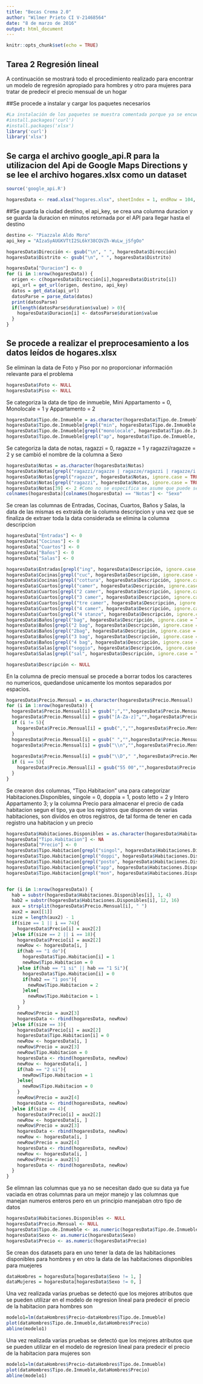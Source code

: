 ---
title: "Becas Crema 2.0"
author: "Wilmer Prieto CI V-21468564"
date: "8 de marzo de 2016"
output: html_document
---

```{r setup, include=FALSE}
knitr::opts_chunk$set(echo = TRUE)
```

## Tarea 2 Regresión lineal

A continuación se mostrará todo el procedimiento realizado para encontrar un modelo de regresión apropiado para hombres y otro para mujeres para tratar de predecir
el precio mensual de un hogar

##Se procede a instalar y cargar los paquetes necesarios

```{r, warning= FALSE}
#La instalación de los paquetes se muestra comentada porque ya se encuentran instalados en el ambiente de desarrollo
#install.packages('curl')
#install.packages('xlsx')
library('curl')
library('xlsx')

```

## Se carga el archivo google_api.R para la utilizacion del Api de Google Maps Directions y se lee el archivo **hogares.xlsx** como un dataset


```{r}
source('google_api.R')

hogaresData <- read.xlsx("hogares.xlsx", sheetIndex = 1, endRow = 104, header = TRUE, encoding = 'UTF-8')

```


##Se guarda la ciudad destino, el api_key, se crea una columna duracion y se guarda la duracion en minutos retornada por el API para llegar hasta el destino

```{r}
destino <- "Piazzale Aldo Moro"
api_key = "AIzaSyAUGKVTtI2SL6kY38CQVZh-WuLw_jSfgOo"

hogaresData$Dirección <- gsub("\n", " ", hogaresData$Dirección)
hogaresData$Distrito <- gsub("\n", " ", hogaresData$Distrito)

hogaresData["Duracion"] <- 0
for (i in 1:nrow(hogaresData)) {
  origen <- c(hogaresData$Dirección[i],hogaresData$Distrito[i])
  api_url = get_url(origen, destino, api_key)
  datos = get_data(api_url)
  datosParse = parse_data(datos)
  print(datosParse)
  if(length(datosParse$duration$value) > 0){
    hogaresData$Duracion[i] <- datosParse$duration$value
  }
}
```

## Se procede a realizar el preprocesamiento a los datos leídos de hogares.xlsx

Se eliminan la data de Foto y Piso por no proporcionar información relevante para el problema

```{r }
hogaresData$Foto <- NULL
hogaresData$Piso <- NULL
```


Se categoriza la data de tipo de inmueble, Mini Appartamento = 0, Monolocale = 1 y Appartamento = 2

```{r }
hogaresData$Tipo.de.Inmueble = as.character(hogaresData$Tipo.de.Inmueble)
hogaresData$Tipo.de.Inmueble[grepl("min", hogaresData$Tipo.de.Inmueble, ignore.case = TRUE)] <- 0 
hogaresData$Tipo.de.Inmueble[grepl("monolocale", hogaresData$Tipo.de.Inmueble, ignore.case = TRUE)] <- 1
hogaresData$Tipo.de.Inmueble[grepl("ap", hogaresData$Tipo.de.Inmueble, ignore.case = TRUE)] <- 2
```


Se categoriza la data de notas, ragazzi = 0, ragazze = 1 y ragazzi/ragazze = 2 y se cambió el nombre de la columna a Sexo

```{r }
hogaresData$Notas = as.character(hogaresData$Notas)
hogaresData$Notas[grepl("ragazzi/ragazze | ragazze/ragazzi | ragazze/i | ragazzi/e", hogaresData$Notas)] <- 2 #Ambos
hogaresData$Notas[grepl("ragazze", hogaresData$Notas, ignore.case = TRUE)] <- 1 #Mujeres
hogaresData$Notas[grepl("ragazzi", hogaresData$Notas, ignore.case = TRUE)] <- 0 #Hombre
hogaresData$Notas[39] <- 2 #Como no se especifica se asume que puede ser indiferente el sexo
colnames(hogaresData)[colnames(hogaresData) == "Notas"] <- "Sexo"
```


Se crean las columnas de Entradas, Cocinas, Cuartos, Baños y Salas, la data de las mismas es extraida de la columna descripcion y una vez que se finaliza de extraer toda la data considerada se elimina la columna descripcion

```{r }
hogaresData["Entradas"] <- 0
hogaresData["Cocinas"] <- 0
hogaresData["Cuartos"] <- 0
hogaresData["Baños"] <- 0
hogaresData["Salas"] <- 0

hogaresData$Entradas[grepl("ing", hogaresData$Descripción, ignore.case = TRUE)] <- 1
hogaresData$Cocinas[grepl("cuc", hogaresData$Descripción, ignore.case = TRUE)] <- 1
hogaresData$Cocinas[grepl("cottura", hogaresData$Descripción, ignore.case = TRUE)] <- 1
hogaresData$Cuartos[grepl("camer", hogaresData$Descripción, ignore.case = TRUE)] <- 1
hogaresData$Cuartos[grepl("2 camer", hogaresData$Descripción, ignore.case = TRUE)] <- 2
hogaresData$Cuartos[grepl("3 camer", hogaresData$Descripción, ignore.case = TRUE)] <- 3
hogaresData$Cuartos[grepl("tre camer", hogaresData$Descripción, ignore.case = TRUE)] <- 3
hogaresData$Cuartos[grepl("4 camer", hogaresData$Descripción, ignore.case = TRUE)] <- 4
hogaresData$Cuartos[grepl("4 stanze", hogaresData$Descripción, ignore.case = TRUE)] <- 4
hogaresData$Baños[grepl("bag", hogaresData$Descripción, ignore.case = TRUE)] <- 1
hogaresData$Baños[grepl("2 bag", hogaresData$Descripción, ignore.case = TRUE)] <- 2
hogaresData$Baños[grepl("2bag", hogaresData$Descripción, ignore.case = TRUE)] <- 2
hogaresData$Baños[grepl("3 bag", hogaresData$Descripción, ignore.case = TRUE)] <- 3
hogaresData$Baños[grepl("4 bag", hogaresData$Descripción, ignore.case = TRUE)] <- 4
hogaresData$Salas[grepl("soggio", hogaresData$Descripción, ignore.case = TRUE)] <- 1
hogaresData$Salas[grepl("sal", hogaresData$Descripción, ignore.case = TRUE)] <- 1

hogaresData$Descripción <- NULL
```


En la columna de precio mensual se procede a borrar todos los caracteres no numericos, quedandose unicamente los montos separados por espacios.

```{r }
hogaresData$Precio.Mensual = as.character(hogaresData$Precio.Mensual)
for (i in 1:nrow(hogaresData)) {
  hogaresData$Precio.Mensual[i] = gsub(";","",hogaresData$Precio.Mensual[i])
  hogaresData$Precio.Mensual[i] = gsub("[A-Za-z]","",hogaresData$Precio.Mensual[i])
  if (i != 5){
    hogaresData$Precio.Mensual[i] = gsub(",","",hogaresData$Precio.Mensual[i])
  }
  hogaresData$Precio.Mensual[i] = gsub(" ","",hogaresData$Precio.Mensual[i])
  hogaresData$Precio.Mensual[i] = gsub("\\n","",hogaresData$Precio.Mensual[i])
  
  hogaresData$Precio.Mensual[i] = gsub("\\D"," ",hogaresData$Precio.Mensual[i])
  if (i == 5){
    hogaresData$Precio.Mensual[i] = gsub("55 00","",hogaresData$Precio.Mensual[i])
  }
}
```


Se crearon dos columnas, "Tipo.Habitacion" una para categorizar Habitaciones.Disponibles, singole = 0, doppia = 1,  posto letto = 2 y Intero Appartamento 3; y la columna Precio para almacenar el precio de cada habitacion segun el tipo, ya que los registros que disponen de varias habitaciones, son dividos en otros registros, de tal forma de tener en cada registro una habitacion y un precio

```{r }
hogaresData$Habitaciones.Disponibles = as.character(hogaresData$Habitaciones.Disponibles)
hogaresData["Tipo.Habitacion"] <- NA
hogaresData["Precio"] <- 0
hogaresData$Tipo.Habitacion[grepl("singol", hogaresData$Habitaciones.Disponibles, ignore.case = TRUE)] <- 0
hogaresData$Tipo.Habitacion[grepl("doppi", hogaresData$Habitaciones.Disponibles, ignore.case = TRUE)] <- 1
hogaresData$Tipo.Habitacion[grepl("posto", hogaresData$Habitaciones.Disponibles, ignore.case = TRUE)] <- 2
hogaresData$Tipo.Habitacion[grepl("app", hogaresData$Habitaciones.Disponibles, ignore.case = TRUE)] <- 3
hogaresData$Tipo.Habitacion[grepl("mon", hogaresData$Habitaciones.Disponibles, ignore.case = TRUE)] <- 3


for (i in 1:nrow(hogaresData)) {
  hab = substr(hogaresData$Habitaciones.Disponibles[i], 1, 4)
  hab2 = substr(hogaresData$Habitaciones.Disponibles[i], 12, 16)
  aux = strsplit(hogaresData$Precio.Mensual[i], " ")
  aux2 = aux[[1]]
  size = length(aux2) - 1
  if(size == 1 || i == 74){
    hogaresData$Precio[i] = aux2[2]
  }else if(size == 2 || i == 18){
    hogaresData$Precio[i] = aux2[2]
    newRow <- hogaresData[i, ]
    if(hab == "1 do"){
      hogaresData$Tipo.Habitacion[i] = 1
      newRow$Tipo.Habitacion = 0
    }else if(hab == "1 si" || hab == "1 Si"){
      hogaresData$Tipo.Habitacion[i] = 0
      if(hab2 == "1 pos"){
        newRow$Tipo.Habitacion = 2
      }else{
        newRow$Tipo.Habitacion = 1
      }
    }
    newRow$Precio = aux2[3]
    hogaresData <- rbind(hogaresData, newRow)
  }else if(size == 3){
    hogaresData$Precio[i] = aux2[2]
    hogaresData$Tipo.Habitacion[i] = 0
    newRow <- hogaresData[i, ]
    newRow$Precio = aux2[3]
    newRow$Tipo.Habitacion = 0
    hogaresData <- rbind(hogaresData, newRow)
    newRow <- hogaresData[i, ]
    if(hab == "2 si"){
      newRow$Tipo.Habitacion = 1
    }else{
      newRow$Tipo.Habitacion = 0
    }
    newRow$Precio = aux2[4]
    hogaresData <- rbind(hogaresData, newRow)
  }else if(size == 4){
    hogaresData$Precio[i] = aux2[2]
    newRow <- hogaresData[i, ]
    newRow$Precio = aux2[3]
    hogaresData <- rbind(hogaresData, newRow)
    newRow <- hogaresData[i, ]
    newRow$Precio = aux2[4]
    hogaresData <- rbind(hogaresData, newRow)
    newRow <- hogaresData[i, ]
    newRow$Precio = aux2[5]
    hogaresData <- rbind(hogaresData, newRow)
  }
}
```

Se elimnan las columnas que ya no se necesitan dado que su data ya fue vaciada en otras columnas para un mejor manejo y las columnas que manejan numeros enteros pero en un principio manejaban otro tipo de datos
```{r }
hogaresData$Habitaciones.Disponibles <- NULL
hogaresData$Precio.Mensual <- NULL
hogaresData$Tipo.de.Inmueble <- as.numeric(hogaresData$Tipo.de.Inmueble)
hogaresData$Sexo <- as.numeric(hogaresData$Sexo)
hogaresData$Precio <- as.numeric(hogaresData$Precio)
```


Se crean dos datasets para en uno tener la data de las habitaciones disponibles para hombres y en otro la data de las habitaciones disponibles para muejeres
```{r }
dataHombres = hogaresData[hogaresData$Sexo != 1, ]
dataMujeres = hogaresData[hogaresData$Sexo != 0, ]
```

Una vez realizada varias pruebas se detectó que los mejores atributos que se pueden utilizar en el modelo de regresion lineal para predecir el precio de la habitacion para hombres son
```{r }
modelo1=lm(dataHombres$Precio~dataHombres$Tipo.de.Inmueble)
plot(dataHombres$Tipo.de.Inmueble,dataHombres$Precio)
abline(modelo1)
```

Una vez realizada varias pruebas se detectó que los mejores atributos que se pueden utilizar en el modelo de regresion lineal para predecir el precio de la habitacion para mujeres son
```{r }
modelo1=lm(dataHombres$Precio~dataHombres$Tipo.de.Inmueble)
plot(dataHombres$Tipo.de.Inmueble,dataHombres$Precio)
abline(modelo1)
```